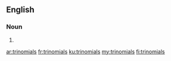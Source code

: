 ==English==

===Noun===
{{head|en|plural}}

# {{plural of|trinomial|lang=en}}

[[ar:trinomials]]
[[fr:trinomials]]
[[ku:trinomials]]
[[my:trinomials]]
[[fi:trinomials]]